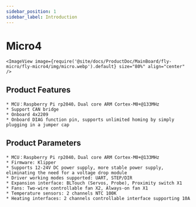 ```yaml
---
sidebar_position: 1
sidebar_label: Introduction
---
```


# Micro4

    <ImageView image={require('@site/docs/ProductDoc/MainBoard/fly-micro/fly-micro4/img/micro.webp').default} size="80%" align="center" />

## Product Features

    * MCU：Raspberry Pi rp2040，Dual core ARM Cortex-M0+@133MHz
    * Support CAN bridge
    * Onboard 4x2209
    * Onboard DIAG function pin, supports unlimited homing by simply plugging in a jumper cap

## Product Parameters

    * MCU：Raspberry Pi rp2040，Dual core ARM Cortex-M0+@133MHz
    * Firmware: Klipper
    * Supports 12-24V DC power supply, more stable power supply, eliminating the need for a voltage drop module
    * Driver working modes supported: UART, STEP/DIR
    * Expansion interface: BLTouch (Servos, Probe), Proximity switch X1
    * Fans: Two-wire controllable fan X2, Always-on fan X1
    * Temperature sensors: 2 channels NTC 100K
    * Heating interfaces: 2 channels controllable interface supporting 10A